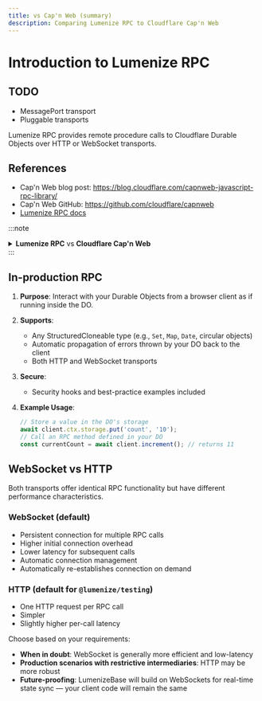 ```yaml
---
title: vs Cap'n Web (summary)
description: Comparing Lumenize RPC to Cloudflare Cap'n Web
---
```


# Introduction to Lumenize RPC

## TODO
- MessagePort transport
- Pluggable transports

Lumenize RPC provides remote procedure calls to Cloudflare Durable Objects over HTTP or WebSocket transports.

## References

- Cap'n Web blog post: https://blog.cloudflare.com/capnweb-javascript-rpc-library/
- Cap'n Web GitHub: https://github.com/cloudflare/capnweb
- [Lumenize RPC docs](/docs/rpc/intro)

:::note
<details>
  <summary>
    <strong>Lumenize RPC</strong> vs <strong>Cloudflare Cap'n Web</strong>
  </summary>
  If the Lumenize RPC documentation feels comparatively light (we wrote over 500 lines for [`routeDORequest`](/docs/utils/route-do-request) and its [CORS Support](/docs/utils/cors-support)), it's intentional. Somewhere between open-sourcing Lumenize and publishing to npm, Cloudflare released its own browser-based RPC, Cap'n Web, under the leadership of the father of Durable Objects, Kenton Varga.

  As of this writing, we lack definitive guidance on when to choose which solution. We'll update this document once we have more experience with and a performance comparison with Cap'n Web.

  However, Lumenize RPC supports circular data structures, a feature Kenton Varga has indicated will not be added to Cap'n Web. He even suggested deprecating circular support in Cloudflare-native RPC (Cap'n Proto). Because LumenizeBase and our backend depend on circular structure handling, this functionality will remain in `@lumenize/testing`

  Another difference that we know of is that this RPC implementation transports Errors across the wire. They are automatically `catch`ed on the callee side, serialized in a particular way and re-`throw`n on the caller side with all properties like stack traces preserved. We don't currently have experimental or documentation insight into Cap'n Web's handling of Errors but it is unlikely that it will preserve stack traces and other properties since Cap'n Proto preserves only the message property.
</details>
:::
   
## In-production RPC

1. **Purpose**: Interact with your Durable Objects from a browser client as if running inside the DO.

2. **Supports**:
   - Any StructuredCloneable type (e.g., `Set`, `Map`, `Date`, circular objects)
   - Automatic propagation of errors thrown by your DO back to the client
   - Both HTTP and WebSocket transports

3. **Secure**:
   - Security hooks and best-practice examples included

4. **Example Usage**:
   ```typescript
   // Store a value in the DO's storage
   await client.ctx.storage.put('count', '10');
   // Call an RPC method defined in your DO
   const currentCount = await client.increment(); // returns 11
   ```

## WebSocket vs HTTP

Both transports offer identical RPC functionality but have different performance characteristics.

### WebSocket (default)
- Persistent connection for multiple RPC calls
- Higher initial connection overhead
- Lower latency for subsequent calls
- Automatic connection management
- Automatically re-establishes connection on demand

### HTTP (default for `@lumenize/testing`)
- One HTTP request per RPC call
- Simpler
- Slightly higher per-call latency

Choose based on your requirements:
- **When in doubt**: WebSocket is generally more efficient and low-latency
- **Production scenarios with restrictive intermediaries**: HTTP may be more robust
- **Future-proofing**: LumenizeBase will build on WebSockets for real-time state sync — your client code will remain the same

